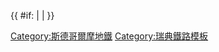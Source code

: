 {{鐵道路線|
| 模板名稱 = 斯德哥爾摩地鐵紅線
| 名稱 = [[斯德哥爾摩地鐵]][[斯德哥爾摩地鐵紅線|紅線]]（T13、T14線）
| 代表色 = #F25B21
| 背景顏色 = #FFFFFF
| 車站列表 = {{Navbox|subgroup
|groupstyle = background: #ececec; text-align: center; width: 8%;
|liststyle = text-align: center;
|group1= '''T13'''
|group1style= border-right:solid 5px #F25B21; 
|list1= {{Link-en|諾斯堡站|Norsborg metro station|諾斯堡}}－{{Link-sv|哈龍達站|Hallunda (tunnelbanestation)|哈龍達}}－{{Link-sv|奧爾比站|Alby (tunnelbanestation)|奧爾比}}－{{Link-sv|菲提亞站|Fittja (tunnelbanestation)|菲提亞}}－{{Link-sv|馬斯默站|Masmo (tunnelbanestation)|馬斯默}}－{{Link-sv|沃爾農莊站|Vårby gård (tunnelbanestation)|沃爾農莊}}－{{Link-sv|沃爾貝里站|Vårberg (tunnelbanestation)|沃爾貝里}}－{{Link-sv|謝霍蒙站|Skärholmen (tunnelbanestation)|謝霍蒙}}－{{Link-sv|賽特拉站|Sätra (tunnelbanestation)|賽特拉}}－{{Link-sv|布列但站|Bredäng (tunnelbanestation)|布列但}}－{{Link-sv|馬拉霍登站|Mälarhöjden (tunnelbanestation)|馬拉霍登}}－{{Link-sv|阿克薩貝里站|Axelsberg (tunnelbanestation)|阿克薩貝里}}－{{Link-sv|恩斯貝里站|Örnsberg (tunnelbanestation)|恩斯貝里}}－{{Link-sv|阿斯普登站|Aspudden (tunnelbanestation)|阿斯普登}}－（{{Link-sv|利傑霍蒙站|Liljeholmen (tunnelbanestation)|利傑霍蒙}}－{{Link-sv|霍恩斯圖站|Hornstull (tunnelbanestation)|霍恩斯圖}}－{{Link-sv|津肯斯達姆站|Zinkensdamm (tunnelbanestation)|津肯斯達姆}}－{{Link-sv|馬利亞廣場站|Mariatorget (tunnelbanestation)|馬利亞廣場}}－[[斯魯森站|斯魯森]][[Template:斯德哥爾摩地鐵綠線|<span title="轉乘綠線" style="color: #79C142;">●</span>]]－[[老城站 (斯德哥爾摩)|老城]][[Template:斯德哥爾摩地鐵綠線|<span title="轉乘綠線" style="color: #79C142;">●</span>]]－[[地鐵中央站 (斯德哥爾摩)|地鐵中央站]][[Template:斯德哥爾摩地鐵綠線|<span title="轉乘綠線" style="color: #79C142;">●</span>]][[Template:斯德哥爾摩地鐵藍線|<span title="轉乘藍線" style="color: #1C378C;">●</span>]]－{{Link-sv|東馬爾姆廣場站|Östermalmstorg (tunnelbanestation)|東馬爾姆廣場}}）－{{Link-sv|卡爾廣場站|Karlaplan metro station|卡爾廣場}}－{{Link-sv|雅爾德特站|Gärdet (tunnelbanestation)|雅爾德特}}－{{Link-en|羅普斯騰站|Ropsten metro station|羅普斯騰}}

|group3= '''T14'''
|group3style= border-right:solid 5px #F25B21; 
|list3= {{Link-en|福然根站|Fruängen metro station|福然根}}－{{Link-sv|韋斯特托普站|Västertorp (tunnelbanestation)|韋斯特托普}}－{{Link-sv|海格斯騰索森站|Hägerstensåsen (tunnelbanestation)|海格斯騰索森}}－{{Link-sv|電話廣場站|Telefonplan (tunnelbanestation)|電話廣場}}－{{Link-sv|仲夏花環站|Midsommarkransen (tunnelbanestation)|仲夏花環}}－（{{Link-sv|利傑霍蒙站|Liljeholmen (tunnelbanestation)|利傑霍蒙}}－{{Link-sv|霍恩斯圖站|Hornstull (tunnelbanestation)|霍恩斯圖}}－{{Link-sv|津肯斯達姆站|Zinkensdamm (tunnelbanestation)|津肯斯達姆}}－{{Link-sv|馬利亞廣場站|Mariatorget (tunnelbanestation)|馬利亞廣場}}－[[斯魯森站|斯魯森]][[Template:斯德哥爾摩地鐵綠線|<span title="轉乘綠線" style="color: #79C142;">●</span>]]－[[老城站 (斯德哥爾摩)|老城]][[Template:斯德哥爾摩地鐵綠線|<span title="轉乘綠線" style="color: #79C142;">●</span>]]－[[地鐵中央站 (斯德哥爾摩)|地鐵中央站]][[Template:斯德哥爾摩地鐵綠線|<span title="轉乘綠線" style="color: #79C142;">●</span>]][[Template:斯德哥爾摩地鐵藍線|<span title="轉乘藍線" style="color: #1C378C;">●</span>]]－{{Link-sv|東馬爾姆廣場站|Östermalmstorg (tunnelbanestation)|東馬爾姆廣場}}）－{{Link-sv|體育場站 (斯德哥爾摩)|Stadion metro station|體育場}}－{{Link-sv|皇家工學院站|Tekniska högskolan (tunnelbanestation)|皇家工學院}}－{{Link-sv|大學站 (斯德哥爾摩)|Universitetet (tunnelbanestation)|大學}}－{{Link-sv|貝里斯漢姆拉站|Bergshamra (tunnelbanestation)|貝里斯漢姆拉}}－{{Link-sv|丹德呂德醫院站|Danderyds sjukhus (tunnelbanestation)|丹德呂德醫院}}－{{Link-en|墨比中心站|Mörby centrum metro station|墨比中心}}
}}

| 註釋 = 括號內車站屬於T13、T14兩種列車的共駛路段。利傑霍蒙、東馬爾姆廣場兩站為路線分支處。
}}
{{ #if: {{{1|}}} | |  }}<noinclude>
[[Category:斯德哥爾摩地鐵]]
[[Category:瑞典鐵路模板]]
</noinclude>